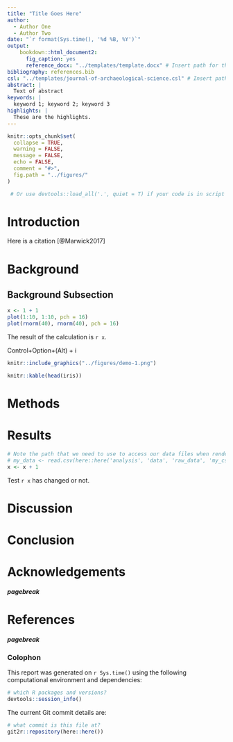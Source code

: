 ```yaml
---
title: "Title Goes Here"
author:
  - Author One
  - Author Two
date: "`r format(Sys.time(), '%d %B, %Y')`"
output: 
    bookdown::html_document2:
      fig_caption: yes
      reference_docx: "../templates/template.docx" # Insert path for the DOCX file
bibliography: references.bib
csl: "../templates/journal-of-archaeological-science.csl" # Insert path for the bib-style
abstract: |
  Text of abstract
keywords: |
  keyword 1; keyword 2; keyword 3
highlights: |
  These are the highlights. 
---
```



<!-- This is the format for text comments that will be ignored during renderings. Do not put R code in these comments because it will not be ignored. -->

```r
knitr::opts_chunk$set(
  collapse = TRUE,
  warning = FALSE,
  message = FALSE,
  echo = FALSE,
  comment = "#>",
  fig.path = "../figures/"
)

 # Or use devtools::load_all('.', quiet = T) if your code is in script files, rather than as functions in the `/R` diretory
```

# Introduction

Here is a citation [@Marwick2017]

# Background

## Background Subsection
```r
x <- 1 + 1
plot(1:10, 1:10, pch = 16)
plot(rnorm(40), rnorm(40), pch = 16)
```

The result of the calculation is `r x`.

Control+Option+(Alt) + i
```r
knitr::include_graphics("../figures/demo-1.png")
```

```r
knitr::kable(head(iris))
```

# Methods

# Results

```r
# Note the path that we need to use to access our data files when rendering this document
# my_data <- read.csv(here::here('analysis', 'data', 'raw_data', 'my_csv_file.csv'))
x <- x + 1
```

Test `r x` has changed or not.

# Discussion

# Conclusion

# Acknowledgements

<!-- The following line inserts a page break when the output is MS Word. For page breaks in PDF, use \newpage on its own line.  -->
##### pagebreak

# References 
<!-- The following line ensures the references appear here for the MS Word or HTML output files, rather than right at the end of the document (this will not work for PDF files):  -->
<div id="refs"></div>

##### pagebreak

### Colophon

This report was generated on `r Sys.time()` using the following computational environment and dependencies: 

```r
# which R packages and versions?
devtools::session_info()
```

The current Git commit details are:

```r
# what commit is this file at? 
git2r::repository(here::here())
```
